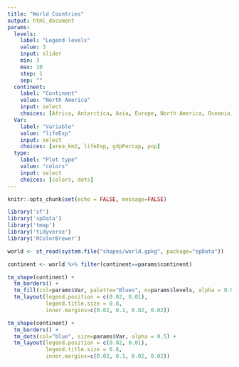 ```yaml
---
title: "World Countries"
output: html_document
params:
  levels:
    label: "Legend levels"
    value: 3
    input: slider
    min: 3
    max: 10
    step: 1
    sep: ""
  continent:
    label: "Continent"
    value: "North America"
    input: select
    choices: [Africa, Antarctica, Asia, Europe, North America, Oceania, Seven seas (open ocean), South America]
  Var:
    label: "Variable"
    value: "lifeExp"
    input: select
    choices: [area_km2, lifeExp, gdpPercap, pop]
  type:
    label: "Plot type"
    value: "colors"
    input: select
    choices: [colors, dots]
---
```


```r
knitr::opts_chunk$set(echo = FALSE, message=FALSE)
```


```r
library('sf')
library('spData')
library('tmap')
library('tidyverse')
library('RColorBrewer')

world <- st_read(system.file("shapes/world.gpkg", package="spData"))

continent <- world %>% filter(continent==params$continent)
```


```r
tm_shape(continent) + 
  tm_borders() +
  tm_fill(col=params$Var, palette="Blues", n=params$levels, alpha = 0.9) +
  tm_layout(legend.position = c(0.02, 0.01),
            legend.title.size = 0.8, 
            inner.margins=c(0.02, 0.1, 0.02, 0.02))

```


```r
tm_shape(continent) + 
  tm_borders() +
  tm_dots(col="blue", size=params$Var, alpha = 0.5) +
  tm_layout(legend.position = c(0.02, 0.01),
            legend.title.size = 0.8, 
            inner.margins=c(0.02, 0.1, 0.02, 0.02))
```









